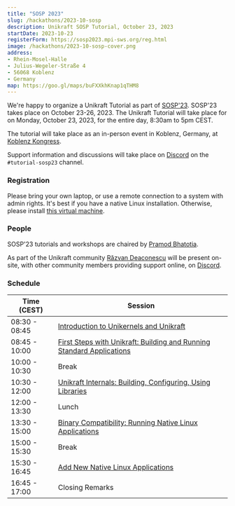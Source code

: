 ```yaml
---
title: "SOSP 2023"
slug: /hackathons/2023-10-sosp
description: Unikraft SOSP Tutorial, October 23, 2023
startDate: 2023-10-23
registerForm: https://sosp2023.mpi-sws.org/reg.html
image: /hackathons/2023-10-sosp-cover.png
address:
- Rhein-Mosel-Halle
- Julius-Wegeler-Straße 4
- 56068 Koblenz
- Germany
map: https://goo.gl/maps/buFXXkhKnap1qTHM8
---
```


We're happy to organize a Unikraft Tutorial as part of [SOSP'23](https://sosp2023.mpi-sws.org/).
SOSP'23 takes place on October 23-26, 2023.
The Unikraft Tutorial will take place for on Monday, October 23, 2023, for the entire day, 8:30am to 5pm CEST.

The tutorial will take place as an in-person event in Koblenz, Germany, at [Koblenz Kongress](https://www.koblenz-kongress.de/).

Support information and discussions will take place on [Discord](http://bit.ly/UnikraftDiscord) on the `#tutorial-sosp23` channel.

### Registration

Please bring your own laptop, or use a remote connection to a system with admin rights.
It's best if you have a native Linux installation.
Otherwise, please install [this virtual machine](https://drive.google.com/file/d/1u5DtN5kMPWxBU8UdBfnZ7DNRP2n6oiTy/view?usp=share_link).

### People

SOSP'23 tutorials and workshops are chaired by [Pramod Bhatotia](https://dse.in.tum.de/bhatotia/).

As part of the Unikraft community [Răzvan Deaconescu](https://github.com/razvand/) will be present on-site, with other community members providing support online, on [Discord](http://bit.ly/UnikraftDiscord).

### Schedule

| Time (CEST)   | Session                                                                                              |
| ------------- | ---------------------------------------------------------------------------------------------------- |
| 08:30 - 08:45 | [Introduction to Unikernels and Unikraft](/guides/intro)                                             |
| 08:45 - 10:00 | [First Steps with Unikraft: Building and Running Standard Applications](/guides/overview)            |
| 10:00 - 10:30 | Break                                                                                                |
| 10:30 - 12:00 | [Unikraft Internals: Building, Configuring, Using Libraries](/guides/internals)                      |
| 12:00 - 13:30 | Lunch                                                                                                |
| 13:30 - 15:00 | [Binary Compatibility: Running Native Linux Applications](/guides/bincompat)                         |
| 15:00 - 15:30 | Break                                                                                                |
| 15:30 - 16:45 | [Add New Native Linux Applications](/guides/bincompat)                                               |
| 16:45 - 17:00 | Closing Remarks                                                                                      |
